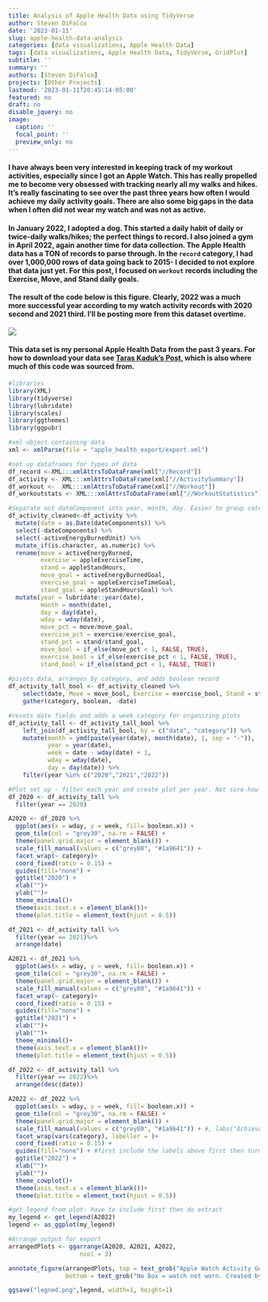 ```yaml
---
title: Analysis of Apple Health Data using TidyVerse
author: Steven DiFalco
date: '2023-01-11'
slug: apple-health-data-analysis
categories: [data visualizations, Apple Health Data]
tags: [data visualizations, Apple Health Data, TidyVerse, GridPlot]
subtitle: ''
summary: ''
authors: [Steven DiFalco]
projects: [Other Projects]
lastmod: '2023-01-11T20:45:14-05:00'
featured: no
draft: no
disable_jquery: no
image:
  caption: ''
  focal_point: ''
  preview_only: no
---
```

#### I have always been very interested in keeping track of my workout activities, especially since I got an Apple Watch. This has really propelled me to become very obsessed with tracking nearly all my walks and hikes. It's really fascinating to see over the past three years how often I would achieve my daily activity goals. There are also some big gaps in the data when I often did not wear my watch and was not as active. 

#### In January 2022, I adopted a dog. This started a daily habit of daily or twice-daily walks/hikes; the perfect things to record. I also joined a gym in April 2022, again another time for data collection. The Apple Health data has a TON of records to parse through. In the `record` category, I had over 1,000,000 rows of data going back to 2015- I decided to not explore that data just yet. For this post, I focused on `workout` records including the Exercise, Move, and Stand daily goals. 

#### The result of the code below is this figure. Clearly, 2022 was a much more successful year according to my watch activity records with 2020 second and 2021 third. I'll be posting more from this dataset overtime. 

![](Featured.png)

#### This data set is my personal Apple Health Data from the past 3 years. For how to download your data see [Taras Kaduk's Post](https://taraskaduk.com/posts/2019-03-23-apple-health/), which is also where much of this code was sourced from.

```r
#libraries
library(XML)
library(tidyverse)
library(lubridate)
library(scales)
library(ggthemes)
library(ggpubr)

#xml object containing data
xml <- xmlParse(file = "apple_health_export/export.xml")

#set up dataframes for types of data
df_record <-XML:::xmlAttrsToDataFrame(xml["//Record"])
df_activity <- XML:::xmlAttrsToDataFrame(xml["//ActivitySummary"])
df_workout <-  XML:::xmlAttrsToDataFrame(xml["//Workout"])
df_workoutstats <- XML:::xmlAttrsToDataFrame(xml["//WorkoutStatistics"])

#Separate out dateComponent into year, month, day. Easier to group category and set up boolean. 
df_activity_cleaned<-df_activity %>% 
  mutate(date = as.Date(dateComponents)) %>%
  select(-dateComponents) %>%
  select(-activeEnergyBurnedUnit) %>% 
  mutate_if(is.character, as.numeric) %>% 
  rename(move = activeEnergyBurned,
         exercise = appleExerciseTime,
         stand = appleStandHours,
         move_goal = activeEnergyBurnedGoal,
         exercise_goal = appleExerciseTimeGoal,
         stand_goal = appleStandHoursGoal) %>%
  mutate(year = lubridate::year(date),
         month = month(date),
         day = day(date),
         wday = wday(date),
         move_pct = move/move_goal,
         exercise_pct = exercise/exercise_goal,
         stand_pct = stand/stand_goal,
         move_bool = if_else(move_pct < 1, FALSE, TRUE),
         exercise_bool = if_else(exercise_pct < 1, FALSE, TRUE),
         stand_bool = if_else(stand_pct < 1, FALSE, TRUE))
  
#pivots data, arranges by category, and adds boolean record
df_activity_tall_bool <- df_activity_cleaned %>% 
    select(date, Move = move_bool, Exercise = exercise_bool, Stand = stand_bool) %>% 
    gather(category, boolean, -date)

#resets date fields and adds a week category for organizing plots
df_activity_tall <- df_activity_tall_bool %>% 
    left_join(df_activity_tall_bool, by = c("date", "category")) %>% 
    mutate(month = ymd(paste(year(date), month(date), 1, sep = "-")),
           year = year(date),
           week = date - wday(date) + 1,
           wday = wday(date),
           day = day(date)) %>%
    filter(year %in% c("2020","2021","2022"))


```

```r
#Plot set up - filter each year and create plot per year. Not sure how to facet this.
df_2020 <- df_activity_tall %>%
  filter(year == 2020)

A2020 <- df_2020 %>% 
  ggplot(aes(x = wday, y = week, fill= boolean.x)) +
  geom_tile(col = "grey30", na.rm = FALSE) +
  theme(panel.grid.major = element_blank()) +
  scale_fill_manual(values = c("grey80", "#1a9641")) +
  facet_wrap(~ category)+
  coord_fixed(ratio = 0.15) +
  guides(fill="none") +
  ggtitle("2020") +
  xlab("")+
  ylab("")+
  theme_minimal()+
  theme(axis.text.x = element_blank())+
  theme(plot.title = element_text(hjust = 0.5))

df_2021 <- df_activity_tall %>%
  filter(year == 2021)%>%
  arrange(date)

A2021 <- df_2021 %>%
  ggplot(aes(x = wday, y = week, fill= boolean.x)) +
  geom_tile(col = "grey30", na.rm = FALSE) +
  theme(panel.grid.major = element_blank()) +
  scale_fill_manual(values = c("grey80", "#1a9641")) +
  facet_wrap(~ category)+
  coord_fixed(ratio = 0.15) +
  guides(fill="none") +
  ggtitle("2021") +
  xlab("")+
  ylab("")+
  theme_minimal()+
  theme(axis.text.x = element_blank())+
  theme(plot.title = element_text(hjust = 0.5))

df_2022 <- df_activity_tall %>%
  filter(year == 2022)%>%
  arrange(desc(date))

A2022 <- df_2022 %>% 
  ggplot(aes(x = wday, y = week, fill= boolean.x)) +
  geom_tile(col = "grey30", na.rm = FALSE) +
  theme(panel.grid.major = element_blank()) +
  scale_fill_manual(values = c("grey80", "#1a9641")) + #, labs("Achieved")) +
  facet_wrap(vars(category), labeller = )+
  coord_fixed(ratio = 0.15) +
  guides(fill="none") + #first include the labels above first then turn off guides
  ggtitle("2022") +
  xlab("")+
  ylab("")+
  theme_cowplot()+
  theme(axis.text.x = element_blank())+
  theme(plot.title = element_text(hjust = 0.5))

#get legend from plot- have to include first then do extract
my_legend <- get_legend(A2022)
legend <- as_ggplot(my_legend)

#Arrange output for export
arrangedPlots <- ggarrange(A2020, A2021, A2022,
                    ncol = 3)

annotate_figure(arrangedPlots, top = text_grob("Apple Watch Activity Goals", color="black", face = "bold", size = 14),
                bottom = text_grob("No Box = watch not worn. Created by @stevendifalco with code borrowed from @taraskaduk", color="black",size=10))

ggsave("legned.png",legend, width=1, height=1)

```
